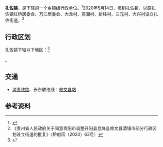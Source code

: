 {{中国乡级行政区|52/01/23/101/000
| 政府驻地 = 红桥居委会
}}

'''扎佐镇'''，是{{PRC admin/fullname|52/01/23/101/000|3}}下辖的一个[[乡镇|乡镇]]级行政单位。<ref>{{PRC admin/ref sgc|{{PRC admin/parent|52/01/23/101/000}}}}</ref>2020年5月14日，撤销扎佐镇，以原扎佐镇红桥居委会、万江居委会、大龙村、高潮村、新柱村、三元村、大兴村设立扎佐街道。<ref>《贵州省人民政府关于同意贵阳市调整开阳县息烽县修文县清镇市部分行政区划设立街道的批复》（黔府函〔2020〕63号）</ref>

== 行政区划 ==
扎佐镇下辖以下地区：<ref>{{PRC admin/ref sgc|52/01/23/101/000}}</ref>

{{PRC admin/children|52/01/23/101/000}}。

== 交通 ==
* {{rint|cn|rail}}[[渝贵铁路|渝贵铁路]]、长东联络线：[[修文县站|修文县站]]

== 参考资料 ==
{{reflist}}

{{PRC admin/navcat|52/01/23/101/000}}